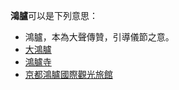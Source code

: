 '''鴻臚'''可以是下列意思：
* 鴻臚，本為大聲傳贊，引導儀節之意。
* [[大鴻臚|大鴻臚]]
* [[鴻臚寺|鴻臚寺]]
* [[京都鴻臚國際觀光旅館|京都鴻臚國際觀光旅館]]

{{disambig|Cat=二字中國相關消歧義}}